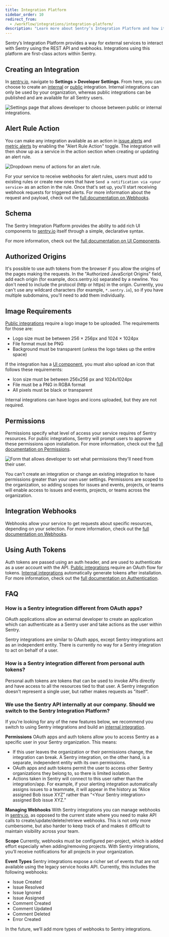 ```yaml
---
title: Integration Platform
sidebar_order: 10
redirect_from:
  - /workflow/integrations/integration-platform/
description: "Learn more about Sentry’s Integration Platform and how it provides a way for external services to interact with Sentry using the REST API and webhooks. Integrations utilizing this platform are first-class actors within Sentry, and you can build them for public and internal use-cases."
---
```


Sentry’s Integration Platform provides a way for external services to interact with Sentry using the REST API and webhooks. Integrations using this platform are first-class actors within Sentry.

## Creating an Integration

In [sentry.io](https://sentry.io), navigate to **Settings > Developer Settings**. From here, you can choose to create an [internal](/product/integrations/integration-platform/public-internal-integrations/internal-integration) or [public](/product/integrations/integration-platform/public-internal-integrations/public-integration) integration. Internal integrations can only be used by your organization, whereas public integrations can be published and are available for all Sentry users.

![Settings page that allows developer to choose between public or internal integrations.](dev-settings.png)

## Alert Rule Action

You can make any integration available as an action in [issue alerts](/product/integrations/integration-platform/webhooks/#issue-alerts) and [metric alerts](/product/integrations/integration-platform/webhooks/#metric-alerts) by enabling the "Alert Rule Action" toggle. The integration will then show
up as a service in the action section when creating or updating an alert rule.

![Dropdown menu of actions for an alert rule.](alert-rules.png)

For your service to receive webhooks for alert rules, users must add to existing rules or create new ones that have `Send a notification via <your service>` as an action in the rule. Once that's set up, you'll start receiving webhook requests for triggered alerts. For more information about the request and payload, check out the [full documentation on Webhooks](/product/integrations/integration-platform/webhooks/).

## Schema

The Sentry Integration Platform provides the ability to add rich UI components to [sentry.io](https://sentry.io) itself through a  simple, declarative syntax.

For more information, check out the [full documentation on UI Components](/product/integrations/integration-platform/ui-components/).

## Authorized Origins

It's possible to use auth tokens from the browser if you allow the origins of the pages making the requests. In the "Authorized JavaScript Origins" field, add each origin (for example, docs.sentry.io) separated by a newline. You don't need to include the protocol (http or https) in the origin. Currently, you can't use any wildcard characters (for example, `*.sentry.io`), so if you have multiple subdomains, you'll need to add them individually.

## Image Requirements

[Public integrations](#public-integrations) require a logo image to be uploaded. The requirements for those are:
* Logo size must be between 256 &times; 256px and 1024 &times; 1024px
* File format must be PNG
* Background must be transparent (unless the logo takes up the entire space)

If the integration has a [UI component](#schema), you must also upload an icon that follows these requirements:
* Icon size must be between 256x256 px and 1024x1024px
* File must be a PNG in RGBA format
* All pixels must be black or transparent

Internal integrations can have logos and icons uploaded, but they are not required.

## Permissions

Permissions specify what level of access your service requires of Sentry resources. For public integrations, Sentry will prompt users to approve these permissions upon installation. For more information, check out the [full documentation on Permissions](/api/permissions/).

![Form that allows developer to set what permissions they'll need from their user.](permissions.png)

You can't create an integration or change an existing integration to have permissions greater than your own user settings. Permissions are scoped to the organization, so adding scopes for issues and events, projects, or teams will enable access to issues and events, projects, or teams across the organization.

## Integration Webhooks

Webhooks allow your service to get requests about specific resources, depending on your selection. For more information, check out the [full documentation on Webhooks](/product/integrations/integration-platform/webhooks/).

## Using Auth Tokens

Auth tokens are passed using an auth header, and are used to authenticate as a user account with the API. [Public integrations](/product/integrations/integration-platform/public-internal-integrations/public-integration) require an OAuth flow for tokens. [Internal integrations](/product/integrations/integration-platform/public-internal-integrations/internal-integration) automatically generate tokens after installation. For more information, check out the [full documentation on Authentication](/api/auth/).


## FAQ

### How is a Sentry integration different from OAuth apps?

OAuth applications allow an external developer to create an application which can authenticate as a Sentry user and take actions as the user within Sentry.

Sentry integrations are similar to OAuth apps, except Sentry integrations act as an independent entity. There is currently no way for a Sentry integration to act on behalf of a user.

### How is a Sentry integration different from personal auth tokens?

Personal auth tokens are tokens that can be used to invoke APIs directly and have access to all the resources tied to that user. A Sentry integration doesn't represent a single user, but rather makes requests as "itself".

### We use the Sentry API internally at our company. Should we switch to the Sentry Integration Platform?

If you're looking for any of the new features below, we recommend you switch to using Sentry integrations and build an [internal integration](/product/integrations/integration-platform/public-internal-integrations/internal-integration).

**Permissions**
OAuth apps and auth tokens allow you to access Sentry as a specific user in your Sentry organization. This means:

- If this user leaves the organization or their permissions change, the integration can break. A Sentry integration, on the other hand, is a separate, independent entity with its own permissions.
- OAuth apps and auth tokens permit the user to access other Sentry organizations they belong to, so there is limited isolation.
- Actions taken in Sentry will connect to this user rather than the integration/app. For example, if your alerting integration automatically assigns issues to a teammate, it will appear in the history as “Alice assigned Bob issue XYZ” rather than “&lt;Your Sentry integration&gt; assigned Bob issue XYZ.”

**Managing Webhooks**
With Sentry integrations you can manage webhooks in [sentry.io](https://sentry.io), as opposed to the current state where you need to make API calls to create/update/delete/retrieve webhooks. This is not only more cumbersome, but also harder to keep track of and makes it difficult to maintain visibility across your team.

**Scope**
Currently, webhooks must be configured per-project, which is added effort especially when adding/removing projects. With Sentry integrations, you’ll receive notifications for all projects in your organization.

**Event Types**
Sentry integrations expose a richer set of events that are not available using the legacy service hooks API. Currently, this includes the following webhooks:
* Issue Created
* Issue Resolved
* Issue Ignored
* Issue Assigned
* Comment Created
* Comment Updated
* Comment Deleted
* Error Created

In the future, we’ll add more types of webhooks to Sentry integrations.
